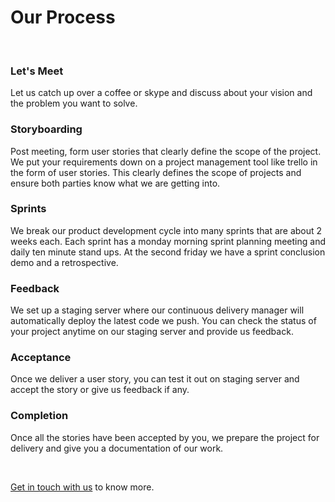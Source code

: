 # Our Process

<br/>

### Let's Meet

Let us catch up over a coffee or skype and discuss about your vision and the problem you want to solve.

### Storyboarding

Post meeting, form user stories that clearly define the scope of the project. We put your requirements down on a project management tool like trello in the form of user stories. This clearly defines the scope of projects and ensure both parties know what we are getting into.

### Sprints

We break our product development cycle into many sprints that are about 2 weeks each. Each sprint has a monday morning sprint planning meeting and daily ten minute stand ups. At the second friday we have a sprint conclusion demo and a retrospective.

### Feedback

We set up a staging server where our continuous delivery manager will automatically deploy the latest code we push. You can check the status of your project anytime on our staging server and provide us feedback.

### Acceptance

Once we deliver a user story, you can test it out on staging server and accept the story or give us feedback if any.

### Completion

Once all the stories have been accepted by you, we prepare the project for delivery and give you a documentation of our work.

<br/>

[Get in touch with us](/contact) to know more.
